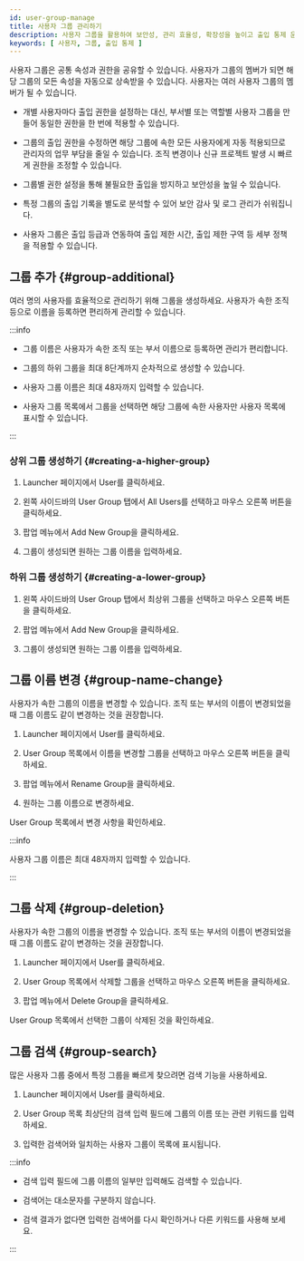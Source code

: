 ```yaml
---
id: user-group-manage
title: 사용자 그룹 관리하기
description: 사용자 그룹을 활용하여 보안성, 관리 효율성, 확장성을 높이고 출입 통제 운영을 최적화하세요.
keywords: [ 사용자, 그룹, 출입 통제 ]
---
```


사용자 그룹은 공통 속성과 권한을 공유할 수 있습니다. 사용자가 그룹의 멤버가 되면 해당 그룹의 모든 속성을 자동으로 상속받을 수 있습니다. 사용자는 여러 사용자 그룹의 멤버가 될 수 있습니다.

* 개별 사용자마다 출입 권한을 설정하는 대신, 부서별 또는 역할별 사용자 그룹을 만들어 동일한 권한을 한 번에 적용할 수 있습니다.

* 그룹의 출입 권한을 수정하면 해당 그룹에 속한 모든 사용자에게 자동 적용되므로 관리자의 업무 부담을 줄일 수 있습니다. 조직 변경이나 신규 프로젝트 발생 시 빠르게 권한을 조정할 수 있습니다.

* 그룹별 권한 설정을 통해 불필요한 출입을 방지하고 보안성을 높일 수 있습니다.

* 특정 그룹의 출입 기록을 별도로 분석할 수 있어 보안 감사 및 로그 관리가 쉬워집니다.

* 사용자 그룹은 출입 등급과 연동하여 출입 제한 시간, 출입 제한 구역 등 세부 정책을 적용할 수 있습니다.


## 그룹 추가 {#group-additional}

여러 명의 사용자를 효율적으로 관리하기 위해 그룹을 생성하세요. 사용자가 속한 조직 등으로 이름을 등록하면 편리하게 관리할 수 있습니다.

:::info

* 그룹 이름은 사용자가 속한 조직 또는 부서 이름으로 등록하면 관리가 편리합니다.

* 그룹의 하위 그룹을 최대 8단계까지 순차적으로 생성할 수 있습니다.

* 사용자 그룹 이름은 최대 48자까지 입력할 수 있습니다.

* 사용자 그룹 목록에서 그룹을 선택하면 해당 그룹에 속한 사용자만 사용자 목록에 표시할 수 있습니다.

:::

### 상위 그룹 생성하기 {#creating-a-higher-group}

1. <Cmd>Launcher</Cmd> 페이지에서 <Cmd>User</Cmd>를 클릭하세요.

1. 왼쪽 사이드바의 <Cmd>User Group</Cmd> 탭에서 <Cmd>All Users</Cmd>를 선택하고 마우스 오른쪽 버튼을 클릭하세요.

1. 팝업 메뉴에서 <Cmd>Add New Group</Cmd>을 클릭하세요.

1. 그룹이 생성되면 원하는 그룹 이름을 입력하세요.

### 하위 그룹 생성하기 {#creating-a-lower-group}

1. 왼쪽 사이드바의 <Cmd>User Group</Cmd> 탭에서 최상위 그룹을 선택하고 마우스 오른쪽 버튼을 클릭하세요.

1. 팝업 메뉴에서 <Cmd>Add New Group</Cmd>을 클릭하세요.

1. 그룹이 생성되면 원하는 그룹 이름을 입력하세요.


## 그룹 이름 변경 {#group-name-change}

사용자가 속한 그룹의 이름을 변경할 수 있습니다. 조직 또는 부서의 이름이 변경되었을 때 그룹 이름도 같이 변경하는 것을 권장합니다.

1. <Cmd>Launcher</Cmd> 페이지에서 <Cmd>User</Cmd>를 클릭하세요.

1. <Cmd>User Group</Cmd> 목록에서 이름을 변경할 그룹을 선택하고 마우스 오른쪽 버튼을 클릭하세요.

1. 팝업 메뉴에서 <Cmd>Rename Group</Cmd>을 클릭하세요.

1. 원하는 그룹 이름으로 변경하세요.

<Cmd>User Group</Cmd> 목록에서 변경 사항을 확인하세요.

:::info

사용자 그룹 이름은 최대 48자까지 입력할 수 있습니다.

:::


## 그룹 삭제 {#group-deletion}

사용자가 속한 그룹의 이름을 변경할 수 있습니다. 조직 또는 부서의 이름이 변경되었을 때 그룹 이름도 같이 변경하는 것을 권장합니다.

1. <Cmd>Launcher</Cmd> 페이지에서 <Cmd>User</Cmd>를 클릭하세요.

1. <Cmd>User Group</Cmd> 목록에서 삭제할 그룹을 선택하고 마우스 오른쪽 버튼을 클릭하세요.

1. 팝업 메뉴에서 <Cmd>Delete Group</Cmd>을 클릭하세요.

<Cmd>User Group</Cmd> 목록에서 선택한 그룹이 삭제된 것을 확인하세요.


## 그룹 검색 {#group-search}

많은 사용자 그룹 중에서 특정 그룹을 빠르게 찾으려면 검색 기능을 사용하세요.

1. <Cmd>Launcher</Cmd> 페이지에서 <Cmd>User</Cmd>를 클릭하세요.

1. <Cmd>User Group</Cmd> 목록 최상단의 검색 입력 필드에 그룹의 이름 또는 관련 키워드를 입력하세요.

1. 입력한 검색어와 일치하는 사용자 그룹이 목록에 표시됩니다.

:::info

* 검색 입력 필드에 그룹 이름의 일부만 입력해도 검색할 수 있습니다.

* 검색어는 대소문자를 구분하지 않습니다.

* 검색 결과가 없다면 입력한 검색어를 다시 확인하거나 다른 키워드를 사용해 보세요.

:::